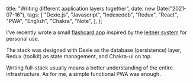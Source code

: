   title: "Writing different application layers together",
  date: new Date("2021-07-16"),
  tags: [
    "Dexie.js",
    "Javascript",
    "Indexeddb",
    "Redux",
    "React",
    "PWA",
    "English",
    "Chakra",
    "Note",
  ],
};

I've recently wrote a small [flashcard app](https://leitcard.jokens.me) inspired
by the [leitner system](https://en.wikipedia.org/wiki/Leitner_system) for personal use.

The stack was designed with Dexie as the database (persistence) layer, Redux (toolkit) as state management, and Chakra-ui on top.

Writing full-stack usually means a better understanding of the entire infrastructure. As for me, a simple functional PWA was enough.

